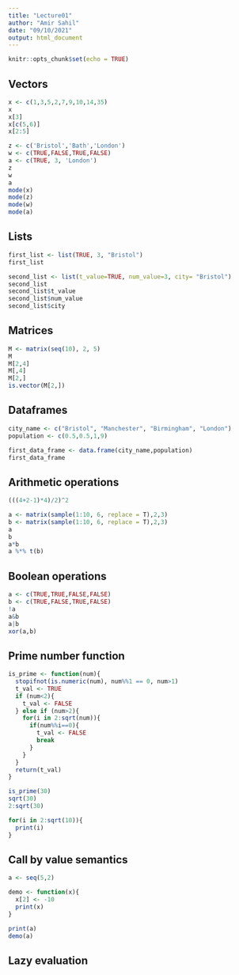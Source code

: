 ```yaml
---
title: "Lecture01"
author: "Amir Sahil"
date: "09/10/2021"
output: html_document
---
```


```r
knitr::opts_chunk$set(echo = TRUE)
```

## Vectors

```r
x <- c(1,3,5,2,7,9,10,14,35)
x
x[3]
x[c(5,6)]
x[2:5]
```

```r
z <- c('Bristol','Bath','London')
w <- c(TRUE,FALSE,TRUE,FALSE)
a <- c(TRUE, 3, 'London')
z
w
a
mode(x)
mode(z)
mode(w)
mode(a)
```

## Lists

```r
first_list <- list(TRUE, 3, "Bristol")
first_list
```

```r
second_list <- list(t_value=TRUE, num_value=3, city= "Bristol")
second_list
second_list$t_value
second_list$num_value
second_list$city
```

## Matrices

```r
M <- matrix(seq(10), 2, 5)
M
M[2,4]
M[,4]
M[2,]
is.vector(M[2,])
```

## Dataframes

```r
city_name <- c("Bristol", "Manchester", "Birmingham", "London")
population <- c(0.5,0.5,1,9)

first_data_frame <- data.frame(city_name,population)
first_data_frame
```

## Arithmetic operations

```r
(((4+2-1)*4)/2)^2
```

```r
a <- matrix(sample(1:10, 6, replace = T),2,3)
b <- matrix(sample(1:10, 6, replace = T),2,3)
a
b
a*b
a %*% t(b)
```

## Boolean operations

```r
a <- c(TRUE,TRUE,FALSE,FALSE)
b <- c(TRUE,FALSE,TRUE,FALSE)
!a
a&b
a|b
xor(a,b)
```

## Prime number function

```r
is_prime <- function(num){
  stopifnot(is.numeric(num), num%%1 == 0, num>1)
  t_val <- TRUE
  if (num<2){
    t_val <- FALSE
  } else if (num>2){
    for(i in 2:sqrt(num)){
      if(num%%i==0){
        t_val <- FALSE
        break
      }
    }
  }
  return(t_val)
}
```

```r
is_prime(30)
sqrt(30)
2:sqrt(30)
```

```r
for(i in 2:sqrt(10)){
  print(i)
}
```

## Call by value semantics

```r
a <- seq(5,2)

demo <- function(x){
  x[2] <- -10
  print(x)
} 

print(a)
demo(a)
```

## Lazy evaluation

```r

```
